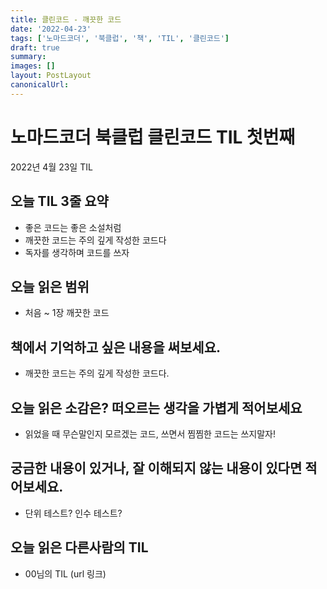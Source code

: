 ```yaml
---
title: 클린코드 - 깨끗한 코드
date: '2022-04-23'
tags: ['노마드코더', '북클럽', '책', 'TIL', '클린코드']
draft: true
summary:
images: []
layout: PostLayout
canonicalUrl:
---
```


# 노마드코더 북클럽 클린코드 TIL 첫번째

2022년 4월 23일 TIL

## 오늘 TIL 3줄 요약

- 좋은 코드는 좋은 소설처럼
- 깨끗한 코드는 주의 깊게 작성한 코드다
- 독자를 생각하며 코드를 쓰자

## 오늘 읽은 범위

- 처음 ~ 1장 깨끗한 코드

## 책에서 기억하고 싶은 내용을 써보세요.

- 깨끗한 코드는 주의 깊게 작성한 코드다.

## 오늘 읽은 소감은? 떠오르는 생각을 가볍게 적어보세요

- 읽었을 때 무슨말인지 모르겠는 코드, 쓰면서 찜찜한 코드는 쓰지말자!

## 궁금한 내용이 있거나, 잘 이해되지 않는 내용이 있다면 적어보세요.

- 단위 테스트? 인수 테스트?

## 오늘 읽은 다른사람의 TIL

- 00님의 TIL (url 링크)
